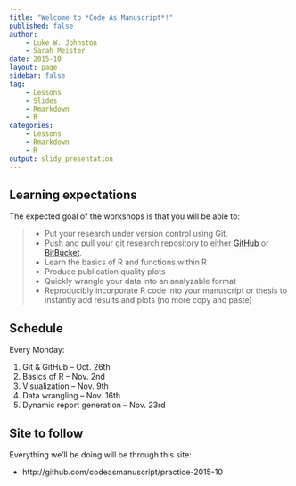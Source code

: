 ```yaml
---
title: "Welcome to *Code As Manuscript*!"
published: false
author: 
    - Luke W. Johnston
    - Sarah Meister
date: 2015-10
layout: page
sidebar: false
tag:
    - Lessons
    - Slides
    - Rmarkdown
    - R
categories:
    - Lessons
    - Rmarkdown
    - R
output: slidy_presentation
---
```


## Learning expectations ##

The expected goal of the workshops is that you will be able to:

> - Put your research under version control using Git.
> - Push and pull your git research repository to either
  [GitHub](https://github.com/) or
  [BitBucket](https://bitbucket.org/).
> - Learn the basics of R and functions within R
> - Produce publication quality plots
> - Quickly wrangle your data into an analyzable format
> - Reproducibly incorporate R code into your manuscript or thesis to
  instantly add results and plots (no more copy and paste)
  
## Schedule ##

Every Monday:

1. Git & GitHub -- Oct. 26th
2. Basics of R -- Nov. 2nd
3. Visualization -- Nov. 9th
4. Data wrangling -- Nov. 16th
5. Dynamic report generation -- Nov. 23rd

## Site to follow ##

Everything we'll be doing will be through this site:

- http://github.com/codeasmanuscript/practice-2015-10

